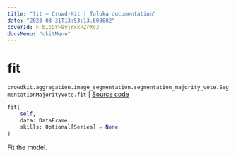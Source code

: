 ```yaml
---
title: "fit — Crowd-Kit | Toloka documentation"
date: "2023-03-31T13:53:13.608682"
coverId: F_bIcOYF9yjrxkPZrXc3
docsMenu: "ckitMenu"
---
```


# fit

`crowdkit.aggregation.image_segmentation.segmentation_majority_vote.SegmentationMajorityVote.fit` | [Source code](https://github.com/Toloka/crowd-kit/blob/v1.2.1/crowdkit/aggregation/image_segmentation/segmentation_majority_vote.py#L62)

```python
fit(
    self,
    data: DataFrame,
    skills: Optional[Series] = None
)
```

Fit the model.